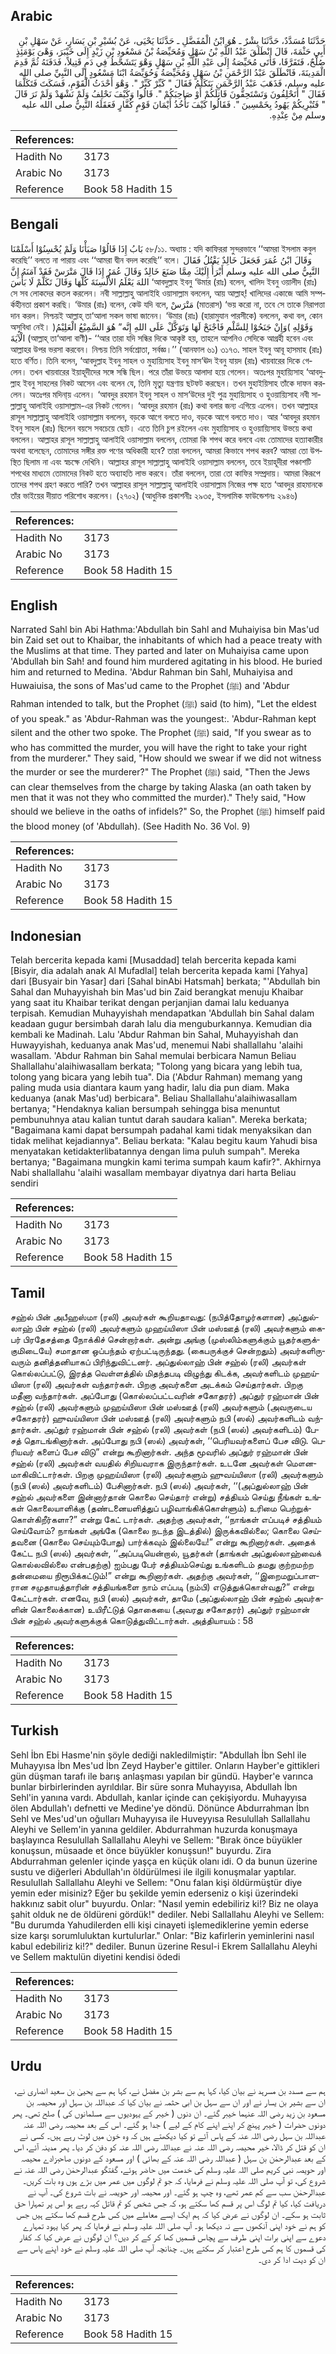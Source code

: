 ## Arabic


<div dir="rtl" lang="ar" style={{fontSize:'larger',backgroundColor:'#f8f9fa',padding:20}}>
حَدَّثَنَا مُسَدَّدٌ، حَدَّثَنَا بِشْرٌ ـ هُوَ ابْنُ الْمُفَضَّلِ ـ حَدَّثَنَا يَحْيَى، عَنْ بُشَيْرِ بْنِ يَسَارٍ، عَنْ سَهْلِ بْنِ أَبِي حَثْمَةَ، قَالَ انْطَلَقَ عَبْدُ اللَّهِ بْنُ سَهْلٍ وَمُحَيِّصَةُ بْنُ مَسْعُودِ بْنِ زَيْدٍ إِلَى خَيْبَرَ، وَهْىَ يَوْمَئِذٍ صُلْحٌ، فَتَفَرَّقَا، فَأَتَى مُحَيِّصَةُ إِلَى عَبْدِ اللَّهِ بْنِ سَهْلٍ وَهْوَ يَتَشَحَّطُ فِي دَمٍ قَتِيلاً، فَدَفَنَهُ ثُمَّ قَدِمَ الْمَدِينَةَ، فَانْطَلَقَ عَبْدُ الرَّحْمَنِ بْنُ سَهْلٍ وَمُحَيِّصَةُ وَحُوَيِّصَةُ ابْنَا مَسْعُودٍ إِلَى النَّبِيِّ صلى الله عليه وسلم، فَذَهَبَ عَبْدُ الرَّحْمَنِ يَتَكَلَّمُ فَقَالَ ‏"‏ كَبِّرْ كَبِّرْ ‏"‏‏.‏ وَهْوَ أَحْدَثُ الْقَوْمِ، فَسَكَتَ فَتَكَلَّمَا فَقَالَ ‏"‏ أَتَحْلِفُونَ وَتَسْتَحِقُّونَ قَاتِلَكُمْ أَوْ صَاحِبَكُمْ ‏"‏‏.‏ قَالُوا وَكَيْفَ نَحْلِفُ وَلَمْ نَشْهَدْ وَلَمْ نَرَ قَالَ ‏"‏ فَتُبْرِيكُمْ يَهُودُ بِخَمْسِينَ ‏"‏‏.‏ فَقَالُوا كَيْفَ نَأْخُذُ أَيْمَانَ قَوْمٍ كُفَّارٍ فَعَقَلَهُ النَّبِيُّ صلى الله عليه وسلم مِنْ عِنْدِهِ‏.‏
</div>
<div style={{backgroundColor:'#f8f9fa',padding:20, marginBottom: 10}}><table> <thead> <tr> <th>References:</th> <th></th> </tr> </thead> <tbody><tr><td>Hadith No</td><td>3173</td></tr><tr><td>Arabic No</td><td>3173</td></tr><tr><td>Reference</td><td>Book 58 Hadith 15</td></tr></tbody></table></div>

## Bengali


<div dir="ltr" lang="bn" style={{fontSize:'larger',backgroundColor:'#f8f9fa',padding:20}}>
بَابُ إِذَا قَالُوْا صَبَأْنَا وَلَمْ يُحْسِنُوْا أَسْلَمْنَا ৫৮/১১. অধ্যায় : যদি কাফিররা সুন্দরভাবে ‘‘আমরা ইসলাম কবুল করেছি’’ বলতে না পারায় এবং ‘‘আমরা দ্বীন বদল করেছি’’ বলে। وَقَالَ ابْنُ عُمَرَ فَجَعَلَ خَالِدٌ يَقْتُلُ فَقَالَ النَّبِيُّ صلى الله عليه وسلم أَبْرَأُ إِلَيْكَ مِمَّا صَنَعَ خَالِدٌ وَقَالَ عُمَرُ إِذَا قَالَ مَتْرَسْ فَقَدْ آمَنَهُ إِنَّ اللهَ يَعْلَمُ الأَلْسِنَةَ كُلَّهَا وَقَالَ تَكَلَّمْ لَا بَأْسَ ‘আবদুল্লাহ ইবনু ‘উমার (রাঃ) বলেন, খালিদ ইবনু ওয়ালীদ (রাঃ) সে সব লোকদের কতল করলেন। নবী সাল্লাল্লাহু আলাইহি ওয়াসাল্লাম বললেন, আয় আল্লাহ্! খালিদের একাজে আমি সম্পর্কহীনতা প্রকাশ করছি। ‘উমার (রাঃ) বলেন, কেউ যদি বলে, مَتْرَسْ (মাতরাস) ‘ভয় করো না, তবে সে তাকে নিরাপত্তা দান করল। নিশ্চয়ই আল্লাহ্ তা‘আলা সকল ভাষা জানেন। ‘উমার (রাঃ) (হারামুযান পারসীকে) বললেন, কথা বল, কোন অসুবিধা নেই। وَقَوْلِهِ )وَإِنْ جَنَحُوْا لِلسَّلْمِ فَاجْنَحْ لَهَا وَتَوَكَّلْ عَلَى اللهِ إِنَّه” هُوَ السَّمِيْعُ الْعَلِيْمُ( الْآيَةَ (আল্লাহ্ তা‘আলা বাণী)- ‘‘আর তারা যদি সন্ধির দিকে আকৃষ্ট হয়, তাহলে আপনিও সেদিকে আগ্রহী হবেন এবং আল্লাহর উপর ভরসা করবেন। নিশ্চয় তিনি সর্বশ্রোতা, সর্বজ্ঞ।’’ (আনফাল ৬১) ৩১৭৩. সাহল ইবনু আবূ হাসমাহ (রাঃ) হতে বর্ণিত। তিনি বলেন, ‘আবদুল্লাহ ইবনু সাহল ও মুহায়্যিসাহ ইবনু মাস‘ঊদ ইবনু যায়দ (রাঃ) খায়বারের দিকে গেলেন। তখন খায়বারের ইয়াহূদীদের সঙ্গে সন্ধি ছিল। পরে তাঁরা উভয়ে আলাদা হয়ে গেলেন। অতঃপর মুহায়্যিসাহ ‘আবদুল্লাহ ইবনু সাহলের নিকট আসেন এবং বলেন যে, তিনি মৃত্যু যন্ত্রণায় ছটফট করছেন। তখন মুহাইয়িসাহ তাঁকে দাফন করলেন। অতঃপর মদিনা্য় এলেন। ‘আবদুর রহমান ইবনু সাহল ও মাস‘উদের দুই পুত্র মুহায়্যিসাহ ও হুওয়ায়্যিসাহ নবী সাল্লাল্লাহু আলাইহি ওয়াসাল্লাম-এর নিকট গেলেন। ‘আবদুর রহমান (রাঃ) কথা বলার জন্য এগিয়ে এলেন। তখন আল্লাহর রাসূল সাল্লাল্লাহু আলাইহি ওয়াসাল্লাম বললেন, বড়কে আগে বলতে দাও, বড়কে আগে বলতে দাও। আর ‘আবদুর রহমান ইবনু সাহল (রাঃ) ছিলেন বয়সে সবচেয়ে ছোট। এতে তিনি চুপ রইলেন এবং মুহায়্যিসাহ ও হুওয়ায়্যিসাহ উভয়ে কথা বললেন। আল্লাহর রাসূল সাল্লাল্লাহু আলাইহি ওয়াসাল্লাম বললেন, তোমরা কি শপথ করে বলবে এবং তোমাদের হত্যাকারীর অথবা বলেছেন, তোমাদের সঙ্গীর রক্ত পণের অধিকারী হবে? তারা বললেন, আমরা কিভাবে শপথ করব? আমরা তো উপস্থিত ছিলাম না এবং স্বচক্ষে দেখিনি। আল্লাহর রাসূল সাল্লাল্লাহু আলাইহি ওয়াসাল্লাম বললেন, তবে ইয়াহূদীরা পঞ্চাশটি শপথের মাধ্যমে তোমাদের নিকট হতে অব্যাহতি লাভ করবে। তাঁরা বললেন, তারা তো কাফির সম্প্রদায়। আমরা কিরূপে তাদের শপথ গ্রহণ করতে পারি? তখন আল্লাহর রাসূল সাল্লাল্লাহু আলাইহি ওয়াসাল্লাম নিজের পক্ষ হতে ‘আবদুর রাহমানকে তাঁর ভাইয়ের দীয়াত পরিশোধ করলেন। (২৭০২) (আধুনিক প্রকাশনীঃ ২৯৩৫, ইসলামিক ফাউন্ডেশনঃ ২৯৪৬)
</div>
<div style={{backgroundColor:'#f8f9fa',padding:20, marginBottom: 10}}><table> <thead> <tr> <th>References:</th> <th></th> </tr> </thead> <tbody><tr><td>Hadith No</td><td>3173</td></tr><tr><td>Arabic No</td><td>3173</td></tr><tr><td>Reference</td><td>Book 58 Hadith 15</td></tr></tbody></table></div>

## English


<div dir="ltr" lang="en" style={{fontSize:'larger',backgroundColor:'#f8f9fa',padding:20}}>
Narrated Sahl bin Abi Hathma:'Abdullah bin Sahl and Muhaiyisa bin Mas'ud bin Zaid set out to Khaibar, the inhabitants of which had a peace treaty with the Muslims at that time. They parted and later on Muhaiyisa came upon 'Abdullah bin Sah! and found him murdered agitating in his blood. He buried him and returned to Medina. 'Abdur Rahman bin Sahl, Muhaiyisa and Huwaiuisa, the sons of Mas'ud came to the Prophet (ﷺ) and 'Abdur Rahman intended to talk, but the Prophet (ﷺ) said (to him), "Let the eldest of you speak." as 'Abdur-Rahman was the youngest:. 'Abdur-Rahman kept silent and the other two spoke. The Prophet (ﷺ) said, "If you swear as to who has committed the murder, you will have the right to take your right from the murderer." They said, "How should we swear if we did not witness the murder or see the murderer?" The Prophet (ﷺ) said, "Then the Jews can clear themselves from the charge by taking Alaska (an oath taken by men that it was not they who committed the murder)." The!y said, "How should we believe in the oaths of infidels?" So, the Prophet (ﷺ) himself paid the blood money (of 'Abdullah). (See Hadith No. 36 Vol. 9)
</div>
<div style={{backgroundColor:'#f8f9fa',padding:20, marginBottom: 10}}><table> <thead> <tr> <th>References:</th> <th></th> </tr> </thead> <tbody><tr><td>Hadith No</td><td>3173</td></tr><tr><td>Arabic No</td><td>3173</td></tr><tr><td>Reference</td><td>Book 58 Hadith 15</td></tr></tbody></table></div>

## Indonesian


<div dir="ltr" lang="id" style={{fontSize:'larger',backgroundColor:'#f8f9fa',padding:20}}>
Telah bercerita kepada kami [Musaddad] telah bercerita kepada kami [Bisyir, dia adalah anak Al Mufadlal] telah bercerita kepada kami [Yahya] dari [Busyair bin Yasar] dari [Sahal binAbi Hatsmah] berkata; "'Abdullah bin Sahal dan Muhayyishah bin Mas'ud bin Zaid berangkat menuju Khaibar yang saat itu Khaibar terikat dengan perjanjian damai lalu keduanya terpisah. Kemudian Muhayyishah mendapatkan 'Abdullah bin Sahal dalam keadaan gugur bersimbah darah lalu dia menguburkannya. Kemudian dia kembali ke Madinah. Lalu 'Abdur Rahman bin Sahal, Muhayyishah dan Huwayyishah, keduanya anak Mas'ud, menemui Nabi shallallahu 'alaihi wasallam. 'Abdur Rahman bin Sahal memulai berbicara Namun Beliau Shallallahu'alaihiwasallam berkata; "Tolong yang bicara yang lebih tua, tolong yang bicara yang lebih tua". Dia ('Abdur Rahman) memang yang paling muda usia diantara kaum yang hadir, lalu dia pun diam. Maka keduanya (anak Mas'ud) berbicara". Beliau Shallallahu'alaihiwasallam bertanya; "Hendaknya kalian bersumpah sehingga bisa menuntut pembunuhnya atau kalian tuntut darah saudara kalian". Mereka berkata; "Bagaimana kami dapat bersumpah padahal kami tidak menyaksikan dan tidak melihat kejadiannya". Beliau berkata: "Kalau begitu kaum Yahudi bisa menyatakan ketidakterlibatannya dengan lima puluh sumpah". Mereka bertanya; "Bagaimana mungkin kami terima sumpah kaum kafir?". Akhirnya Nabi shallallahu 'alaihi wasallam membayar diyatnya dari harta Beliau sendiri
</div>
<div style={{backgroundColor:'#f8f9fa',padding:20, marginBottom: 10}}><table> <thead> <tr> <th>References:</th> <th></th> </tr> </thead> <tbody><tr><td>Hadith No</td><td>3173</td></tr><tr><td>Arabic No</td><td>3173</td></tr><tr><td>Reference</td><td>Book 58 Hadith 15</td></tr></tbody></table></div>

## Tamil


<div dir="ltr" lang="ta" style={{fontSize:'larger',backgroundColor:'#f8f9fa',padding:20}}>
சஹ்ல் பின் அபீஹஸ்மா (ரலி) அவர்கள் கூறியதாவது: (நபித்தோழர்களான) அப்துல்லாஹ் பின் சஹ்ல் (ரலி) அவர்களும் முஹய்யிஸா பின் மஸ்ஊத் (ரலி) அவர்களும் கைபர் பிரதேசத்தை நோக்கிச் சென்றார்கள். அன்று அங்கு (முஸ்லிம்களுக்கும் யூதர்களுக்குமிடையே) சமாதான ஒப்பந்தம் ஏற்பட்டிருந்தது. (கைபருக்குச் சென்றதும்) அவர்களிருவரும் தனித்தனியாகப் பிரிந்துவிட்டனர். அப்துல்லாஹ் பின் சஹ்ல் (ரலி) அவர்கள் கொல்லப்பட்டு, இரத்த வெள்ளத்தில் மிதந்தபடி விழுந்து கிடக்க, அவர்களிடம் முஹய்யிஸா (ரலி) அவர்கள் வந்தார்கள். பிறகு அவர்களை அடக்கம் செய்தார்கள். பிறகு மதீனா வந்தார்கள். அப்போது (கொல்லப்பட்டவரின் சகோதரர்) அப்துர் ரஹ்மான் பின் சஹ்ல் (ரலி) அவர்களும் முஹய்யிஸா பின் மஸ்ஊத் (ரலி) அவர்களும் (அவருடைய சகோதரர்) ஹுவய்யிஸா பின் மஸ்ஊத் (ரலி) அவர்களும் நபி (ஸல்) அவர்களிடம் வந்தார்கள். அப்துர் ரஹ்மான் பின் சஹ்ல் (ரலி) அவர்கள் (நபி (ஸல்) அவர்களிடம்) பேசத் தொடங்கினார்கள். அப்போது நபி (ஸல்) அவர்கள், ‘‘பெரியவர்களைப் பேச விடு. பெரியவர் களைப் பேச விடு” என்று கூறினார்கள். அந்த மூவரில் அப்துர் ரஹ்மான் பின் சஹ்ல் (ரலி) அவர்கள் வயதில் சிறியவராக இருந்தார்கள். உடனே அவர்கள் மௌனமாகிவிட்டார்கள். பிறகு முஹய்யிஸா (ரலி) அவர்களும் ஹுவய்யிஸா (ரலி) அவர்களும் (நபி (ஸல்) அவர்களிடம்) பேசினார்கள். நபி (ஸல்) அவர்கள், ‘‘(அப்துல்லாஹ் பின் சஹ்ல் அவர்களை இன்னார்தான் கொலை செய்தார் என்று) சத்தியம் செய்து நீங்கள் உங்கள் கொலையாளிக்கு (தண்டனையளித்துப் பழிவாங்கிக்கொள்ளும்) உரிமை பெற்றுக்கொள்கிறீர்களா?” என்று கேட் டார்கள். அதற்கு அவர்கள், ‘‘நாங்கள் எப்படிச் சத்தியம் செய்வோம்? நாங்கள் அங்கே (கொலை நடந்த இடத்தில்) இருக்கவில்லை; கொலை செய்தவனை (கொலை செய்யும்போது) பார்க்கவும் இல்லையே!” என்று கூறினார்கள். அதைக் கேட்ட நபி (ஸல்) அவர்கள், ‘‘அப்படியென்றால், யூதர்கள் (தாங்கள் அப்துல்லாஹ்வைக் கொல்லவில்லை என்பதற்கு) ஐம்பது பேர் சத்தியம்செய்து உங்களிடம் தமது குற்றமற்ற தன்மையை நிரூபிக்கட்டும்!” என்று கூறினார்கள். அதற்கு அவர்கள், ‘‘இறைமறுப்பாளரான சமுதாயத்தாரின் சத்தியங்களை நாம் எப்படி (நம்பி) எடுத்துக்கொள்வது?” என்று கேட்டார்கள். எனவே, நபி (ஸல்) அவர்கள், தாமே (அப்துல்லாஹ் பின் சஹ்ல் அவர்களின் கொலைக்கான) உயிரீட்டுத் தொகையை (அவரது சகோதரர்) அப்துர் ரஹ்மான் பின் சஹ்ல் அவர்களுக்குக் கொடுத்துவிட்டார்கள். அத்தியாயம் : 58
</div>
<div style={{backgroundColor:'#f8f9fa',padding:20, marginBottom: 10}}><table> <thead> <tr> <th>References:</th> <th></th> </tr> </thead> <tbody><tr><td>Hadith No</td><td>3173</td></tr><tr><td>Arabic No</td><td>3173</td></tr><tr><td>Reference</td><td>Book 58 Hadith 15</td></tr></tbody></table></div>

## Turkish


<div dir="ltr" lang="tr" style={{fontSize:'larger',backgroundColor:'#f8f9fa',padding:20}}>
Sehl İbn Ebi Hasme'nin şöyle dediği nakledilmiştir: "Abdullah İbn Sehl ile Muhayyısa İbn Mes'ud İbn Zeyd Hayber'e gittiler. Onların Hayber'e gittikleri gün düşman tarafı ile barış anlaşması yapılan bir gündü. Hayber'e varınca bunlar birbirlerinden ayrıldılar. Bir süre sonra Muhayyısa, Abdullah İbn Sehl'in yanına vardı. Abdullah, kanlar içinde can çekişiyordu. Muhayyısa ölen Abdullah'ı defnetti ve Medine'ye döndü. Dönünce Abdurrahman İbn Sehl ve Mes'ud'un oğulları Muhayyısa ile Huveyyısa Resulullah Sallallahu Aleyhi ve Sellem'in yanına geldiler. Abdurrahman huzurda konuşmaya başlayınca Resulullah Sallallahu Aleyhi ve Sellem: "Bırak önce büyükler konuşsun, müsaade et önce büyükler konuşsun!" buyurdu. Zira Abdurrahman gelenler içinde yaşça en küçük olanı idi. O da bunun üzerine sustu ve diğerleri Abdullah'ın öldürülmesi ile ilgili konuşmalar yaptılar. ResuluIlah Sallallahu Aleyhi ve Sellem: "Onu falan kişi öldürmüştür diye yemin eder misiniz? Eğer bu şekilde yemin ederseniz o kişi üzerindeki hakkınız sabit olur" buyurdu. Onlar: "Nasıl yemin edebiliriz ki!? Biz ne olaya şahit olduk ne de öldüreni gördük!" dediler. Nebi Sallallahu Aleyhi ve Sellem: "Bu durumda Yahudilerden elli kişi cinayeti işlemediklerine yemin ederse size karşı sorumluluktan kurtulurlar." Onlar: "Biz kafirlerin yeminlerini nasıl kabul edebiliriz ki!?" dediler. Bunun üzerine Resul-i Ekrem Sallallahu Aleyhi ve Sellem maktulün diyetini kendisi ödedi
</div>
<div style={{backgroundColor:'#f8f9fa',padding:20, marginBottom: 10}}><table> <thead> <tr> <th>References:</th> <th></th> </tr> </thead> <tbody><tr><td>Hadith No</td><td>3173</td></tr><tr><td>Arabic No</td><td>3173</td></tr><tr><td>Reference</td><td>Book 58 Hadith 15</td></tr></tbody></table></div>

## Urdu


<div dir="rtl" lang="ur" style={{fontSize:'larger',backgroundColor:'#f8f9fa',padding:20}}>
ہم سے مسدد بن مسرہد نے بیان کیا، کہا ہم سے بشر بن مفضل نے، کہا ہم سے یحییٰ بن سعید انصاری نے، ان سے بشیر بن یسار نے اور ان سے سہل بن ابی حثمہ نے بیان کیا کہ عبداللہ بن سہل اور محیصہ بن مسعود بن زید رضی اللہ عنہما خیبر گئے۔ ان دنوں ( خیبر کے یہودیوں سے مسلمانوں کی ) صلح تھی۔ پھر دونوں حضرات ( خیبر پہنچ کر اپنے اپنے کام کے لیے ) جدا ہو گئے۔ اس کے بعد محیصہ رضی اللہ عنہ عبداللہ بن سہل رضی اللہ عنہ کے پاس آئے تو کیا دیکھتے ہیں کہ وہ خون میں لوٹ رہے ہیں۔ کسی نے ان کو قتل کر ڈالا، خیر محیصہ رضی اللہ عنہ نے عبداللہ رضی اللہ عنہ کو دفن کر دیا۔ پھر مدینہ آئے، اس کے بعد عبدالرحمٰن بن سہل ( عبداللہ رضی اللہ عنہ کے بھائی ) اور مسعود کے دونوں صاحبزادے محیصہ اور حویصہ نبی کریم صلی اللہ علیہ وسلم کی خدمت میں حاضر ہوئے، گفتگو عبدالرحمٰن رضی اللہ عنہ نے شروع کی، تو آپ صلی اللہ علیہ وسلم نے فرمایا، کہ جو تم لوگوں میں عمر میں بڑے ہوں وہ بات کریں۔ عبدالرحمٰن سب سے کم عمر تھے، وہ چپ ہو گئے۔ اور محیصہ اور حویصہ نے بات شروع کی۔ آپ نے دریافت کیا، کیا تم لوگ اس پر قسم کھا سکتے ہو، کہ جس شخص کو تم قاتل کہہ رہے ہو اس پر تمہارا حق ثابت ہو سکے۔ ان لوگوں نے عرض کیا کہ ہم ایک ایسے معاملے میں کس طرح قسم کھا سکتے ہیں جس کو ہم نے خود اپنی آنکھوں سے نہ دیکھا ہو۔ آپ صلی اللہ علیہ وسلم نے فرمایا کہ پھر کیا یہود تمہارے دعوے سے اپنی برات اپنی طرف سے پچاس قسمیں کھا کر کے کر دیں؟ ان لوگوں نے عرض کیا کہ کفار کی قسموں کا ہم کس طرح اعتبار کر سکتے ہیں۔ چنانچہ آپ صلی اللہ علیہ وسلم نے خود اپنے پاس سے ان کو دیت ادا کر دی۔
</div>
<div style={{backgroundColor:'#f8f9fa',padding:20, marginBottom: 10}}><table> <thead> <tr> <th>References:</th> <th></th> </tr> </thead> <tbody><tr><td>Hadith No</td><td>3173</td></tr><tr><td>Arabic No</td><td>3173</td></tr><tr><td>Reference</td><td>Book 58 Hadith 15</td></tr></tbody></table></div>